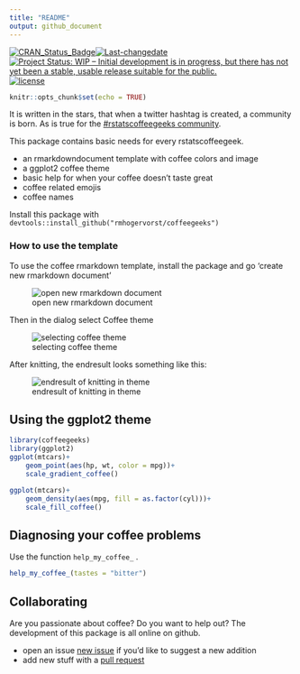 ```yaml
---
title: "README"
output: github_document
---
```

<!-- badges -->
[![CRAN_Status_Badge](http://www.r-pkg.org/badges/version/coffeegeeks)](https://cran.r-project.org/package=coffeegeeks)[![Last-changedate](https://img.shields.io/badge/last%20change-`r gsub('-', '--', Sys.Date())`-yellowgreen.svg)](/commits/master)
[![Project Status: WIP – Initial development is in progress, but there has not yet been a stable, usable release suitable for the public.](http://www.repostatus.org/badges/latest/wip.svg)](http://www.repostatus.org/#wip)
[![license](https://img.shields.io/github/license/mashape/apistatus.svg)](http://choosealicense.com/licenses/mit/)


```r
knitr::opts_chunk$set(echo = TRUE)
```

It is written in the stars, that when a twitter hashtag is created, a community
is born. As is true for the [#rstatscoffeegeeks community](https://twitter.com/search?q=%23rstatscoffeegeeks). 

This package contains basic needs for every rstatscoffeegeek. 

- an rmarkdowndocument template with coffee colors and image
- a ggplot2 coffee theme
- basic help for when your coffee doesn't taste great
- coffee related emojis
- coffee names 


Install this package with 
`devtools::install_github("rmhogervorst/coffeegeeks")`


### How to use the template

To use the coffee rmarkdown template, install the package
and go 'create new rmarkdown document'

![open new rmarkdown document](images/screenshot1.png)

Then in the dialog select Coffee theme

![selecting coffee theme](images/screenshot2.png)

After knitting, the endresult looks something like this:

![endresult of knitting in theme](images/screenshot4.PNG)

## Using the ggplot2 theme

```r
library(coffeegeeks)
library(ggplot2)
ggplot(mtcars)+
    geom_point(aes(hp, wt, color = mpg))+
    scale_gradient_coffee()

ggplot(mtcars)+
    geom_density(aes(mpg, fill = as.factor(cyl)))+
    scale_fill_coffee()
```

## Diagnosing your coffee problems

Use the function `help_my_coffee_` .

```r
help_my_coffee_(tastes = "bitter")
```

## Collaborating

Are you passionate about coffee? Do you want to help out?
The development of this package is all online on github. 

- open an issue [new issue](https:://github.com/coffeegeeks/issues/new) if you'd like to suggest a new addition
- add new stuff with a [pull request](https://github.com/RMHogervorst/coffeegeeks/compare)



